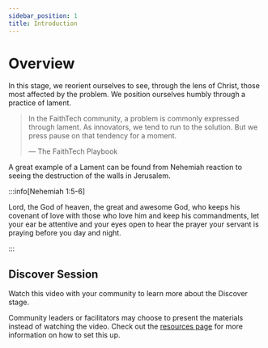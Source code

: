 ```yaml
---
sidebar_position: 1
title: Introduction
---
```



# Overview

In this stage, we reorient ourselves to see, through the lens of Christ, those most affected by the problem. We position ourselves humbly through a practice of lament.

> In the FaithTech community, a problem is commonly expressed through lament. As innovators, we tend to run to the solution. But we press pause on that tendency for a moment.
>
> — The FaithTech Playbook

A great example of a Lament can be found from Nehemiah reaction to seeing the destruction of the walls in Jerusalem.

:::info[Nehemiah 1:5-6]

Lord, the God of heaven, the great and awesome God, who keeps his covenant of love with those who love him and keep his commandments, let your ear be attentive and your eyes open to hear the prayer your servant is praying before you day and night.

:::

## Discover Session

Watch this video with your community to learn more about the Discover stage.

<div className={styles.videos}>
  <YouTubeVideo id="HATvpvzLPcU" title="FaithTech Create 2023 - Discover" />
</div>

Community leaders or facilitators may choose to present the materials
instead of watching the video. Check out the [resources page](/prepare/resources)
for more information on how to set this up.
